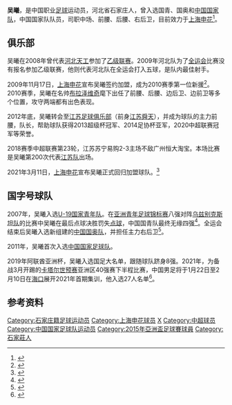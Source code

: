 {{Football player infobox
| playername = 吴曦
| fullname = 吴曦
| englishfullname = Wu Xi
| countryofbirth = {{CHN}}
| cityofbirth = [[河北|河北]][[石家庄|石家庄]]
| dateofbirth = {{birth date and age|1989|2|19}}
| height = {{height|m=1.80}}
| position = 中场/前腰/后腰
| currentclub = [[上海申花|上海申花]]
| clubnumber = 12 
| youthyears = 
| youthclubs = 
| years = 2008年<br/>2010-2012<br>2013-2020<br>2021-
| clubs = [[河北天工|河北天工]]<br/>[[上海申花|上海申花]]<br>[[江苏苏宁足球俱乐部|江苏苏宁]]<br/>[[上海申花|上海申花]]
| caps(goals) = <br/>80{{0}}(6)<br/>262{{0}}(41)<br>6{{0}}(2)
| nationalyears = 2007-2008年<br/>2009-<br/>2011-
| nationalteam = {{flagicon|CHN}}[[中国国青队|中国国青队]]<br/> {{flagicon|CHN}}[[中国国奥队|中国国奥队]]<br/>{{flagicon|CHN}}[[中国国家足球队|中国]] 
| nationalcaps(goals) =8 (0)<br/>12 (2)<br/>75 (9)
| pcupdate = 2021-7-8
| ntupdate = 2021-7-8
|}}
'''吴曦'''{{BD|1989年|2月19日|||W}}，是中国职业[[足球|足球]]运动员，河北省石家庄人，曾入选国青、国奥和[[中国国家足球队|中国国家队]]，中国国家队队员，司职中场、前腰、后腰、右后卫，目前效力于[[上海申花|上海申花]]<ref>{{cite news |title=官宣!吴曦正式加盟上海申花 9年后重回梦开始地方 |url=https://sports.sina.com.cn/china/j/2021-03-11/doc-ikkntiak8415150.shtml |accessdate=2021-03-11 |archive-date=2021-03-12 |archive-url=https://web.archive.org/web/20210312044056/https://sports.sina.com.cn/china/j/2021-03-11/doc-ikkntiak8415150.shtml |dead-url=no }}</ref>。

==俱乐部==
吴曦在2008年曾代表[[河北天工|河北天工]]参加了[[2008年中国足球乙级联赛|乙级联赛]]。2009年河北队为了[[中华人民共和国第十一届运动会|全运会]]比赛没有报名参加乙级联赛，他则代表河北队在全运会打入五球，是队内最佳射手。

2009年11月17日，[[上海申花|上海申花]]宣布吴曦签约加盟，成为2010赛季第一位新援<ref>{{cite news|url=http://cnsoccer.titan24.com/2009-11-18/51272.html|title=申花签下2010赛季首位内援 国奥后防猛将正式加盟|publisher=体坛网|date=2009-11-18|accessdate=2009-11-18|deadurl=yes|archiveurl=https://web.archive.org/web/20091121164419/http://cnsoccer.titan24.com/2009-11-18/51272.html|archivedate=2009-11-21}}</ref>。2010赛季，吴曦在名帅[[布拉泽维奇|布拉泽维奇]]麾下出任了前腰、后腰、边后卫、边前卫等多个位置，攻守两端都有出色表现。

2012年底，吴曦转会至[[江苏足球俱乐部|江苏足球俱乐部]]（前身[[江苏舜天足球俱乐部|江苏舜天]]），并成为球队的主力前腰，队长，帮助球队获得2013超级杯冠军、2014足协杯亚军，2020中超联赛冠军等荣誉。

2018赛季中超联赛第23轮，江苏苏宁易购2-3主场不敌广州恒大淘宝。本场比赛是吴曦第200次代表[[江苏足球俱乐部|江苏队]]出场。

2021年3月11日，[[上海申花|上海申花]]宣布吴曦正式回归加盟球队。<ref>{{cite web |author1=上海申花足球俱乐部 |title=公告 |3=吴曦回归加盟上海申花足球俱乐部 |url=https://weibo.com/ttarticle/p/show?id=2309404613622629532223 |access-date=2021-03-11 |archive-date=2021-03-16 |archive-url=https://web.archive.org/web/20210316053959/https://weibo.com/ttarticle/p/show?id=2309404613622629532223 |dead-url=no }}</ref>
==国字号球队==
2007年，吴曦入选[[中国国青队|U-19国家青年队]]。在[[2008年亚洲U19青年足球锦标赛|亚洲青年足球锦标赛]]八强对阵[[乌兹别克斯坦国家足球队|乌兹别克斯坦队]]的比赛中吴曦在最后点球决胜罚失[[点球|点球]]，中国国青队最终无缘四强<ref>{{cite news|url=http://news.titan24.com/titan/51/08-11-09/132277.html|title=点球生死战吴曦遭遇崩溃 一个失误却葬送国青未来|publisher=体坛周报|date=2008-11-09|accessdate=2009-11-18}}{{dead link|date=2017年12月 |bot=InternetArchiveBot |fix-attempted=yes }}</ref>。全运会结束后吴曦入选新组建的[[中国国奥队|中国国奥队]]，并担任主力右后卫<ref>{{cite news|url=http://sports.sina.com.cn/n/2009-11-11/11554691349.shtml|title=刘春明：让大家失望了但还算满意 有个问题不能回避|publisher=体坛周报|date=2009-11-11|accessdate=2009-11-17|archive-date=2016-03-04|archive-url=https://web.archive.org/web/20160304122149/http://sports.sina.com.cn/n/2009-11-11/11554691349.shtml|dead-url=no}}</ref>。

2011年，吴曦首次入选[[中国国家足球队|中国国家足球队]]。

2019年阿联酋亚洲杯，吴曦入选国足大名单，跟随球队跻身8强。2021年，为备战3月开踢的[[卡塔尔世界杯|卡塔尔世预赛]]亚洲区40强赛下半程比赛，中国男足将于1月22日至2月10日在[[海口|海口]]展开2021年首期集训，他入选27人名单<ref>{{Cite web|title=国足点兵 27员战将名单出炉|url=https://sports.huanqiu.com/article/41WTt4Kus6S|accessdate=2021-02-22|work=环球网|archive-date=2021-03-01|archive-url=https://web.archive.org/web/20210301014614/https://sports.huanqiu.com/article/41WTt4Kus6S|dead-url=no}}</ref>。

==参考资料==
{{reflist}}
{{2010年亞運會男子足球中國參賽名單}}
{{2015年亚洲杯足球赛中国参赛名单}}
{{2019年亚洲杯足球赛中国参赛名单}}
{{2010年中超分类名单上海}}
{{2011年中超分类名单上海}}
{{2012年中超分类名单上海}}
{{2013年中超分类名单江苏}}
{{2014年中超分类名单江苏}}
{{2015年中超分类名单江苏}}
{{2016年中超分类名单江苏}}
{{2017年中超分类名单江苏}}
{{2018年中超分类名单江苏}}
{{2019年中超分类名单江苏}}
{{2015年中国足球超级联赛最佳阵容}}
{{2016年中国足球超级联赛最佳阵容}}


{{DEFAULTSORT:WU Xi}}
[[Category:石家庄籍足球运动员|Category:石家庄籍足球运动员]]
[[Category:上海申花球员|Category:上海申花球员]]
[[Category:吴姓|X]]
[[Category:中超球员|Category:中超球员]]
[[Category:中国国家足球队运动员|Category:中国国家足球队运动员]]
[[Category:2015年亞洲盃足球賽球員|Category:2015年亞洲盃足球賽球員]]
[[Category:石家莊人|Category:石家莊人]]